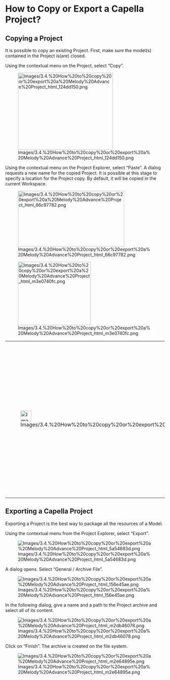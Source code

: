 
= How to Copy or Export a Capella Project? =

== Copying a Project ==

It is possible to copy an existing Project. First, make sure the model(s) contained in the Project is(are) closed.


Using the contextual menu on the Project, select &ldquo;Copy&rdquo;.


[[Image:Images/3.4.%20How%20to%20copy%20or%20export%20a%20Melody%20Advance%20Project_html_124dd150.png|300x243px]]


Using the contextual menu on the Project Explorer, select &ldquo;Paste&rdquo;. A dialog requests a new name for the copied Project. It is possible at this stage to specify a location for the Project copy. By default, it will be copied in the current Workspace.


[[Image:Images/3.4.%20How%20to%20copy%20or%20export%20a%20Melody%20Advance%20Project_html_66c97782.png|336x176px]]


[[Image:Images/3.4.%20How%20to%20copy%20or%20export%20a%20Melody%20Advance%20Project_html_m3e0740fc.png|230x200px]]


{| border="1"
|-
| 
[[Image:Images/3.4.%20How%20to%20copy%20or%20export%20a%20Melody%20Advance%20Project_html_723ed3f9.png|34x34px]]


| 
Having several copies of the same Project in a given workspace or several copies of a same Model in a given Project is not recommended.


It is strongly recommended not to open simultaneously two versions the same Model (through different Projects or Folders).


|}  
== Exporting a Capella Project ==

Exporting a Project is the best way to package all the resources of a Model.


Using the contextual menu from the Project Explorer, select &ldquo;Export&rdquo;.


[[Image:Images/3.4.%20How%20to%20copy%20or%20export%20a%20Melody%20Advance%20Project_html_5a54683d.png]]


A dialog opens. Select &ldquo;General / Archive File&rdquo;.


[[Image:Images/3.4.%20How%20to%20copy%20or%20export%20a%20Melody%20Advance%20Project_html_156e45ae.png]]


In the following dialog, give a name and a path to the Project archive and select all of its content.


[[Image:Images/3.4.%20How%20to%20copy%20or%20export%20a%20Melody%20Advance%20Project_html_m2db46078.png]]


Click on &ldquo;Finish&rdquo;. The archive is created on the file system.


[[Image:Images/3.4.%20How%20to%20copy%20or%20export%20a%20Melody%20Advance%20Project_html_m2e64895e.png]]

